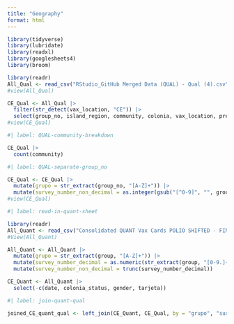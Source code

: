 ```yaml
---
title: "Geography"
format: html
---
```


```r
library(tidyverse)
library(lubridate)
library(readxl)
library(googlesheets4)
library(broom)
```

```r
library(readr)
All_Qual <- read_csv("RStudio_GitHub Merged Data (QUAL) - Qual (4).csv")
#view(All_Qual)

CE_Qual <- All_Qual |>
  filter(str_detect(vax_location, "CE")) |>
  select(group_no, island_region, community, colonia, vax_location, preg_uno, preg_dos, preg_tres, preg_cuatro, preg_cinco, preg_seis)
#view(CE_Qual)

```

```r
#| label: QUAL-community-breakdown

CE_Qual |>
  count(community)

```

```r
#| label: QUAL-separate-group_no

CE_Qual <- CE_Qual |>
  mutate(grupo = str_extract(group_no, "[A-Z]+")) |>
  mutate(survey_number_non_decimal = as.integer(gsub("[^0-9]", "", group_no)))
#view(CE_Qual)

```

```r
#| label: read-in-quant-sheet

library(readr)
All_Quant <- read_csv("Consolidated QUANT Vax Cards POLIO SHIFTED - FINAL (shifted polios, deleted cols, etc) (4).csv")
#View(All_Quant)

All_Quant <- All_Quant |>
  mutate(grupo = str_extract(group, "[A-Z]+")) |>
  mutate(survey_number_decimal = as.numeric(str_extract(group, "[0-9.]+"))) |>
  mutate(survey_number_non_decimal = trunc(survey_number_decimal))

CE_Quant <- All_Quant |>
  select(-c(date, colonia_status, gender, tarjeta))
```

```r
#| label: join-quant-qual

joined_CE_quant_qual <- left_join(CE_Quant, CE_Qual, by = "grupo", "survey_number_non_decimal", relationship = "many-to-many")

```
